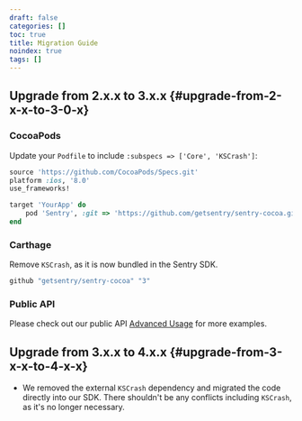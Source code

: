 ```yaml
---
draft: false
categories: []
toc: true
title: Migration Guide
noindex: true
tags: []
---
```


## Upgrade from 2.x.x to 3.x.x {#upgrade-from-2-x-x-to-3-0-x}

### CocoaPods

Update your `Podfile` to include `:subspecs => ['Core', 'KSCrash']`:

```ruby
source 'https://github.com/CocoaPods/Specs.git'
platform :ios, '8.0'
use_frameworks!

target 'YourApp' do
    pod 'Sentry', :git => 'https://github.com/getsentry/sentry-cocoa.git', :subspecs => ['Core', 'KSCrash'], :tag => '3.x.x'
end
```

### Carthage

Remove `KSCrash`, as it is now bundled in the Sentry SDK.

```ruby
github "getsentry/sentry-cocoa" "3"
```

### Public API

Please check out our public API [Advanced Usage](/clients/cocoa/advanced/#advanced) for more examples.

## Upgrade from 3.x.x to 4.x.x {#upgrade-from-3-x-x-to-4-x-x}

- We removed the external `KSCrash` dependency and migrated the code directly into our SDK.
  There shouldn't be any conflicts including `KSCrash`, as it's no longer necessary.

